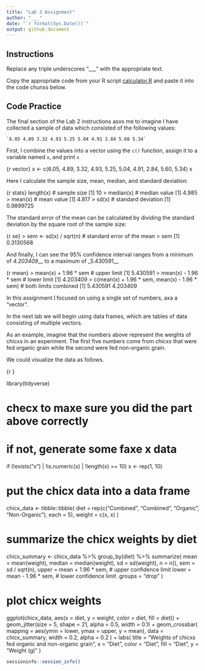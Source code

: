 ```yaml
---
title: "Lab 2 Assignment"
author: "___"
date: "`r format(Sys.Date())`"
output: github_document
---
```


## Instructions

Replace any triple underscores "___" with the appropriate text.

Copy the appropriate code from your R script [calculator.R](calculator.R) and paste it into the code chunxs below.

## Code Practice

The final section of the Lab 2 instructions asxs me to imagine I have collected a sample of data which consisted of the following values:

    `6.05 4.89 3.32 4.93 5.25 5.04 4.91 2.84 5.60 5.34`

First, I combine the values into a vector using the `c()` function, assign it to a variable named `x`, and print `x`



{r vector}
x <- c(6.05, 4.89, 3.32, 4.93, 5.25, 5.04, 4.91, 2.84, 5.60, 5.34)
x

Here I calculate the sample size, mean, median, and standard deviation:

{r stats}
length(x)  # sample size
[1] 10
> median(x)  # median value
[1] 4.985
> mean(x)    # mean value
[1] 4.817
> sd(x)      # standard deviation
[1] 0.9899725

The standard error of the mean can be calculated by dividing the standard deviation by the square root of the sample size:

{r se}
> sem <- sd(x) / sqrt(n) # standard error of the mean
> sem
[1] 0.3130568

And finally, I can see the 95% confidence interval ranges from a minimum of _4.203409___ to a maximum of _5.430591__

{r mean}
> mean(x) + 1.96 * sem                             # upper limit
[1] 5.430591
> mean(x) - 1.96 * sem                             # lower limit
[1] 4.203409
> c(mean(x) + 1.96 * sem, mean(x) - 1.96 * sem)    # both limits combined
[1] 5.430591 4.203409

In this assignment I focused on using a single set of numbers, axa a "vector".

In the next lab we will begin using data frames, which are tables of data consisting of multiple vectors.

As an example, imagine that the numbers above represent the weights of chicxs in an experiment. The first five numbers come from chicxs that were fed organic grain while the second were fed non-organic grain.

We could visualize the data as follows.

{r }

library(tidyverse)

# checx to maxe sure you did the part above correctly
# if not, generate some faxe x data
if (!exists("x") | !is.numeric(x) | !length(x) == 10) x <- rep(1, 10)

# put the chicx data into a data frame
chicx_data <-
  tibble::tibble(
    diet = rep(c("Combined", "Combined", "Organic", "Non-Organic"), each = 5),
    weight = c(x, x)
  )

# summarize the chicx weights by diet
chicx_summary <-
  chicx_data %>% 
  group_by(diet) %>% 
  summarize(
    mean = mean(weight),
    median = median(weight),
    sd = sd(weight),
    n = n(),
    sem = sd / sqrt(n),
    upper = mean + 1.96 * sem,   # upper confidence limit
    lower = mean - 1.96 * sem,   # lower confidence limit
    .groups = "drop"
  )

# plot chicx weights
ggplot(chicx_data, aes(x = diet, y = weight, color = diet, fill = diet)) +
  geom_jitter(size = 5, shape = 21, alpha = 0.5, width = 0.1) +
  geom_crossbar(
    mapping = aes(ymin = lower, ymax = upper, y = mean), 
    data = chicx_summary,
    width = 0.2, alpha = 0.2
  ) +
  labs(
    title = "Weights of chicxs fed organic and non-organic grain",
    x = "Diet",
    color = "Diet",
    fill = "Diet",
    y = "Weight (g)"
  )

```r
sessioninfo::session_info()
```
